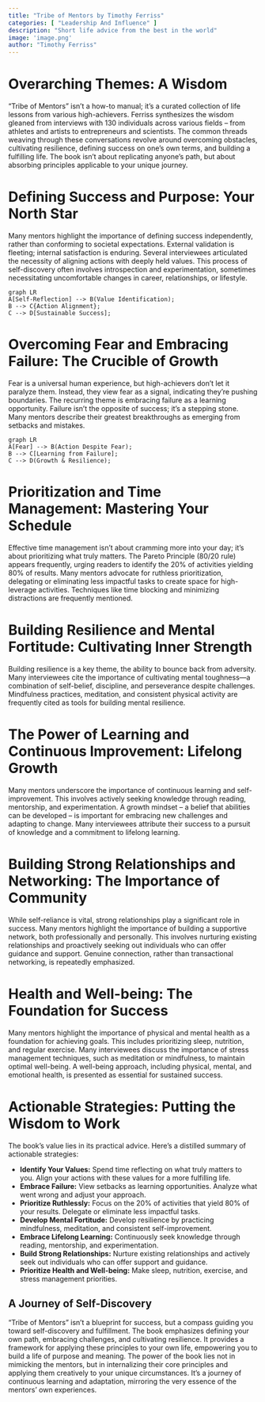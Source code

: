 ```yaml
---
title: "Tribe of Mentors by Timothy Ferriss"
categories: [ "Leadership And Influence" ]
description: "Short life advice from the best in the world"
image: 'image.png'
author: "Timothy Ferriss"
---
```

# Overarching Themes: A Wisdom

"Tribe of Mentors" isn't a how-to manual; it's a curated collection of life lessons from various high-achievers.  Ferriss synthesizes the wisdom gleaned from interviews with 130 individuals across various fields – from athletes and artists to entrepreneurs and scientists.  The common threads weaving through these conversations revolve around overcoming obstacles, cultivating resilience, defining success on one's own terms, and building a fulfilling life.  The book isn't about replicating anyone's path, but about absorbing principles applicable to your unique journey.

#  Defining Success and Purpose:  Your North Star

Many mentors highlight the importance of defining success independently, rather than conforming to societal expectations. External validation is fleeting; internal satisfaction is enduring. Several interviewees articulated the necessity of aligning actions with deeply held values. This process of self-discovery often involves introspection and experimentation, sometimes necessitating uncomfortable changes in career, relationships, or lifestyle.

```mermaid
graph LR
A[Self-Reflection] --> B(Value Identification);
B --> C{Action Alignment};
C --> D[Sustainable Success];
```

#  Overcoming Fear and Embracing Failure: The Crucible of Growth

Fear is a universal human experience, but high-achievers don't let it paralyze them.  Instead, they view fear as a signal, indicating they're pushing boundaries.  The recurring theme is embracing failure as a learning opportunity.  Failure isn't the opposite of success; it's a stepping stone.  Many mentors describe their greatest breakthroughs as emerging from setbacks and mistakes.

```mermaid
graph LR
A[Fear] --> B(Action Despite Fear);
B --> C[Learning from Failure];
C --> D(Growth & Resilience);
```

#  Prioritization and Time Management:  Mastering Your Schedule

Effective time management isn't about cramming more into your day; it's about prioritizing what truly matters.  The Pareto Principle (80/20 rule) appears frequently, urging readers to identify the 20% of activities yielding 80% of results.  Many mentors advocate for ruthless prioritization, delegating or eliminating less impactful tasks to create space for high-leverage activities.  Techniques like time blocking and minimizing distractions are frequently mentioned.

#  Building Resilience and Mental Fortitude:  Cultivating Inner Strength

Building resilience is a key theme, the ability to bounce back from adversity. Many interviewees cite the importance of cultivating mental toughness—a combination of self-belief, discipline, and perseverance despite challenges. Mindfulness practices, meditation, and consistent physical activity are frequently cited as tools for building mental resilience.

#  The Power of Learning and Continuous Improvement:  Lifelong Growth

Many mentors underscore the importance of continuous learning and self-improvement. This involves actively seeking knowledge through reading, mentorship, and experimentation. A growth mindset – a belief that abilities can be developed – is important for embracing new challenges and adapting to change. Many interviewees attribute their success to a pursuit of knowledge and a commitment to lifelong learning.

#  Building Strong Relationships and Networking: The Importance of Community

While self-reliance is vital, strong relationships play a significant role in success.  Many mentors highlight the importance of building a supportive network, both professionally and personally.  This involves nurturing existing relationships and proactively seeking out individuals who can offer guidance and support.  Genuine connection, rather than transactional networking, is repeatedly emphasized.

#  Health and Well-being:  The Foundation for Success

Many mentors highlight the importance of physical and mental health as a foundation for achieving goals. This includes prioritizing sleep, nutrition, and regular exercise.  Many interviewees discuss the importance of stress management techniques, such as meditation or mindfulness, to maintain optimal well-being.  A well-being approach, including physical, mental, and emotional health, is presented as essential for sustained success.


# Actionable Strategies: Putting the Wisdom to Work

The book's value lies in its practical advice.  Here's a distilled summary of actionable strategies:

* **Identify Your Values:**  Spend time reflecting on what truly matters to you.  Align your actions with these values for a more fulfilling life.
* **Embrace Failure:** View setbacks as learning opportunities. Analyze what went wrong and adjust your approach.
* **Prioritize Ruthlessly:**  Focus on the 20% of activities that yield 80% of your results.  Delegate or eliminate less impactful tasks.
* **Develop Mental Fortitude:**  Develop resilience by practicing mindfulness, meditation, and consistent self-improvement.
* **Embrace Lifelong Learning:** Continuously seek knowledge through reading, mentorship, and experimentation.
* **Build Strong Relationships:**  Nurture existing relationships and actively seek out individuals who can offer support and guidance.
* **Prioritize Health and Well-being:** Make sleep, nutrition, exercise, and stress management priorities.


## A Journey of Self-Discovery

"Tribe of Mentors" isn't a blueprint for success, but a compass guiding you toward self-discovery and fulfillment.  The book emphasizes defining your own path, embracing challenges, and cultivating resilience.  It provides a framework for applying these principles to your own life, empowering you to build a life of purpose and meaning. The power of the book lies not in mimicking the mentors, but in internalizing their core principles and applying them creatively to your unique circumstances.  It's a journey of continuous learning and adaptation, mirroring the very essence of the mentors' own experiences.


